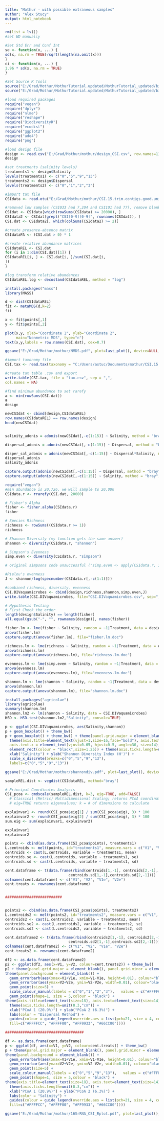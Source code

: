 ```yaml
---
title: "Mothur - with possible extraneous samples"
author: "Alex Stucy"
output: html_notebook
---
```


```r
rm(list = ls())
#set WD manually
```

```r
#Set Std Err and Conf Int
se <- function(x, ...) {
sd(x, na.rm = TRUE)/sqrt(length(na.omit(x)))
}
ci <- function(x, ...) {
1.96 * sd(x, na.rm = TRUE)
}

#Set Source R Tools
source("E:/Grad/Mothur/MothurTutorial.updated/MothurTutorial_updated/bin/DiversityFunctions.R")
source("E:/Grad/Mothur/MothurTutorial.updated/MothurTutorial_updated/bin/MothurTools.R")
```

```r
#load required packages
require("vegan")
require("dplyr")
require("nlme")
require("reshape")
require("BiodiversityR")
require("ecodist")
require("ggplot2")
require("ade4")
require("png")
```

```r
#load design file
design <- read.csv("E:/Grad/Mothur/mothur/design_CSI.csv", row.names=1)
design

#set treatments (salinity levels)
treatments1 <- design$Salinity
levels(treatments1) <- c("0","5","9","13")
treatments2 <- design$Dispersal
levels(treatments2) <- c("0","1","2","3")
```

```r
#import tax file
CSIdata <- read.otu("E:/Grad/Mothur/mothur/CSI.15.trim.contigs.good.unique.good.filter.unique.precluster.pick.pick.pick.opti_mcc.unique_list.shared")

#removed low samples (CSI033 had 7,204 and CSI101 had 77), remove blank and undetermined, remove OTUs w/ <2 occurrences across all sites
CSIdat <- CSIdata[which(rowSums(CSIdata) >= 20000), ]
CSIdata2 <- CSIdat[grepl("CSI[0-9][0-9]", rownames(CSIdat)), ]
CSI.dat <- CSIdata2[, which(colSums(CSIdata2) >= 2)]

#create presence-absence matrix
CSIdataPA <- (CSI.dat > 0) * 1

#create relative abundance matrices
CSIdataREL <- CSI.dat
for (i in 1:dim(CSI.dat)[1]) {
CSIdataREL[i, ] <- CSI.dat[i, ]/sum(CSI.dat[i,
])
}

#log transform relative abundances
CSIdataREL.log <- decostand(CSIdataREL, method = "log")
```


```r
install.packages("mass")
library(MASS)

d <- dist(CSIdataREL)
fit <- metaMDS(d,k=2)
fit

x <- fit$points[,1]
y <- fit$points[,2]

plot(x,y, xlab="Coordinate 1", ylab="Coordinate 2",
     main="Nonmetric MDS", type="n")
text(x,y,labels = row.names(CSI.dat), cex=0.7)

ggsave("E:/Grad/Mothur/mothur/NMDS.pdf", plot=last_plot(), device=NULL, path=NULL, scale=1, width=NA, height=NA, dpi=300, limitsize=TRUE)
```


```r
#import taxonomy file
CSI.tax <- read.tax(taxonomy = "C:/Users/astuc/Documents/mothur/CSI.15.trim.contigs.good.unique.good.filter.unique.precluster.pick.pick.pick.opti_mcc.unique_list.0.03.cons.taxonomy")

#create tax table .csv and export
write.table(CSI.tax, file = "tax.csv", sep = ",",
col.names = NA)
```

```r
#find minimum abundance to set rarefy
a <- min(rowSums(CSI.dat))
a
design
```

```r

newCSIdat <- cbind(design,CSIdataREL)
row.names(CSIdataREL) == row.names(design)
head(newCSIdat)


salinity_adonis = adonis(newCSIdat[,-c(1:15)] ~ Salinity, method = "bray", data = newCSIdat, perm=1000)

dispersal_adonis = adonis(newCSIdat[,-c(1:15)] ~ Dispersal, method = "bray", data = newCSIdat, perm=1000)

disper_sal_adonis = adonis(newCSIdat[,-c(1:15)] ~ Dispersal*Salinity, method = "bray", data = newCSIdat, perm=1000)
dispersal_adonis
salinity_adonis

capture.output(adonis(newCSIdat[,-c(1:15)] ~ Dispersal, method = "bray", data = newCSIdat, perm=1000), file="disp_permanova.doc")
capture.output(adonis(newCSIdat[,-c(1:15)] ~ Salinity, method = "bray", data = newCSIdat, perm=1000), file="sal_permanova.doc")
```


```r
require("vegan")
#min abundance is 20,726, we will sample to 20,000
CSIdata.r <- rrarefy(CSI.dat, 20000)

# Fisher's Alpha
fisher <- fisher.alpha(CSIdata.r)
fisher

# Species Richness
richness <- rowSums((CSIdata.r >= 1))
richness

# Shannon Diversity (my function gets the same answer)
shannon <- diversity(CSIdata.r, "shannon")

# Simpson's Evenness
simp.even <- diversity(CSIdata.r, "simpson")

# original simpsons code unsuccessful ("simp.even <- apply(CSIdata.r, 1, simp_even)") ... returned error "function: simp_even not found"

#Pielou's evenness
J <- shannon/log(specnumber(CSIdata.r[,-c(1:1)]))

#combined richness, diversity, evenness
CSI.DIVaquamicrobes <- cbind(design,richness,shannon,simp.even,J)
write.table(CSI.DIVaquamicrobes, file="CSI.DIVaquamicrobes.csv", sep=",", col.names=NA)
```

```r
# Hypothesis Testing
# First Check the order
length(design$Salinity) == length(fisher)
all.equal(gsub("-", "", rownames(design)), names(fisher))

fisher.lm <- lme(fisher ~ Salinity, random = ~1|Treatment, data = design)
anova(fisher.lm)
capture.output(anova(fisher.lm), file="fisher.lm.doc")

richness.lm <- lme(richness ~ Salinity, random = ~1|Treatment, data = design)
anova(richness.lm)
capture.output(anova(richness.lm), file="richness.lm.doc")

evenness.lm <- lme(simp.even ~ Salinity, random = ~1|Treatment, data = design)
anova(evenness.lm)
capture.output(anova(evenness.lm), file="evenness.lm.doc")

shannon.lm <- lme(shannon ~ Salinity, random = ~1|Treatment, data = design)
anova(shannon.lm)
capture.output(anova(shannon.lm), file="shannon.lm.doc")

install.packages("agricolae")
library(agricolae)
summary(shannon.lm)
shannon.lm2 <- lm(shannon ~ Salinity, data = CSI.DIVaquamicrobes)
HSD <- HSD.test(shannon.lm2,"Salinity", console=TRUE)
```

```r
p <- ggplot(CSI.DIVaquamicrobes, aes(Salinity,shannon))
p + geom_boxplot() + theme_bw()
p + geom_boxplot() + theme_bw() + theme(panel.grid.major = element_blank(), panel.grid.minor =     element_blank(), axis.line = element_line(colour = "black")) +   
  theme(axis.title=element_text(vjust=1,size=16,face="bold"), axis.text=element_text(size=14), 
  axis.text.x = element_text(vjust=0.65, hjust=0.5, angle=30, size=14), panel.border =   
  element_rect(colour = "black",size=1.25)) + theme(axis.ticks.length=unit(0.3,"cm")) + 
  xlab("Salinity") + ylab("Shannon Diversity Index (H')") + 
  scale_x_discrete(breaks=c("0","5","9","13"),   
  labels=c("0","5","9","13"))

ggsave("E:/Grad/Mothur/mothur/shannondiv.pdf", plot=last_plot(), device=NULL, path=NULL, scale=1, width=NA, height=NA, dpi=300, limitsize=TRUE)
```


```r
sampleREL.dist <- vegdist(CSIdataREL, method="bray")

# Principal Coordinates Analysis
CSI_pcoa <- cmdscale(sampleREL.dist, k=3, eig=TRUE, add=FALSE)
  # Classical (Metric) Multidimensional Scaling; returns PCoA coordinates
  # eig=TRUE returns eigenvalues; k = # of dimensions to calculate

explainvar1 <- round(CSI_pcoa$eig[1] / sum(CSI_pcoa$eig), 3) * 100
explainvar2 <- round(CSI_pcoa$eig[2] / sum(CSI_pcoa$eig), 3) * 100
sum.eig <- sum(explainvar1, explainvar2)

explainvar1
explainvar2
```

```r
points <- cbind(as.data.frame(CSI_pcoa$points), treatments1)
L.centroids <- melt(points, id="treatments1", measure.vars = c("V1", "V2"))
centroids <- cast(L.centroids, variable ~ treatments1, mean)
centroids.se <- cast(L.centroids, variable ~ treatments1, se)
centroids.sd <- cast(L.centroids, variable ~ treatments1, sd)

cent.dataframe <- t(data.frame(rbind(centroids[1,-1], centroids[2,-1],
                             centroids.sd[1,-1],centroids.sd[2,-1])))
colnames(cent.dataframe) <- c("V1", "V2", "V1e", "V2e")
cent.treats <- rownames(cent.dataframe)


##########################


points2 <- cbind(as.data.frame(CSI_pcoa$points), treatments2)
L.centroids2 <- melt(points2, id="treatments2", measure.vars = c("V1", "V2"))
centroids2 <- cast(L.centroids2, variable ~ treatments2, mean)
centroids.se2 <- cast(L.centroids2, variable ~ treatments2, se)
centroids.sd2 <- cast(L.centroids2, variable ~ treatments2, sd)

cent.dataframe2 <- t(data.frame(rbind(centroids2[1,-1], centroids2[2,-1],
                             centroids.sd2[1,-1],centroids.sd2[2,-1])))
colnames(cent.dataframe2) <- c("V1", "V2", "V1e", "V2e")
cent.treats2 <- rownames(cent.dataframe2)
```

```r
df2 <- as.data.frame(cent.dataframe2)
p2 <- ggplot(df2, aes(x=V1, y=V2, colour=cent.treats2)) + theme_bw() 
p2 + theme(panel.grid.major = element_blank(), panel.grid.minor = element_blank(), axis.line = element_line(colour = "black")) + 
theme(panel.background = element_blank()) + 
  geom_errorbarh(aes(xmax=V1+V1e, xmin=V1-V1e, height=0.01), colour="black") +    
  geom_errorbar(aes(ymax=V2+V2e, ymin=V2-V2e, width=0.01), colour="black") + 
  geom_point(size=5) +
  scale_colour_manual(labels = c("0","1","2","3"),   values = c("#FFFFCC", "#FFFF00", "#FF9933", "#66CC00")) +
  geom_point(shape=1, size = 5,colour = "black") +
theme(axis.title=element_text(size=18), axis.text=element_text(size=14), axis.text.x   = element_text(size=14), panel.border = element_rect(colour = "black",size=1.25)) + 
  theme(axis.ticks.length=unit(0.3,"cm")) + 
  xlab("PCoA 1 (20.9%)") + ylab("PCoA 2 (6.3%)") + 
  labs(color = "Dispersal Method") +
  guides(colour = guide_legend(override.aes = list(pch=21, size = 4, colour="black",    
  fill=c("#FFFFCC", "#FFFF00", "#FF9933", "#66CC00")))) 

####################################

df <- as.data.frame(cent.dataframe)
p <- ggplot(df, aes(x=V1, y=V2, colour=cent.treats)) + theme_bw() 
p + theme(panel.grid.major = element_blank(), panel.grid.minor = element_blank(), axis.line = element_line(colour = "black")) + 
theme(panel.background = element_blank()) + 
  geom_errorbarh(aes(xmax=V1+V1e, xmin=V1-V1e, height=0.01), colour="black") +    
  geom_errorbar(aes(ymax=V2+V2e, ymin=V2-V2e, width=0.01), colour="black") + 
  geom_point(size=5) +
  scale_colour_manual(labels = c("0","5","9","13"),   values = c("#FFFFCC", "#FFFF00", "#FF9933", "#66CC00")) +
  geom_point(shape=1, size = 5,colour = "black") +
theme(axis.title=element_text(size=18), axis.text=element_text(size=14), axis.text.x   = element_text(size=14), panel.border = element_rect(colour = "black",size=1.25)) + 
  theme(axis.ticks.length=unit(0.3,"cm")) + 
  xlab("PCoA 1 (20.9%)") + ylab("PCoA 2 (6.3%)") + 
  labs(color = "Salinity") +
  guides(colour = guide_legend(override.aes = list(pch=21, size = 4, colour="black",    
  fill=c("#FFFFCC", "#FFFF00", "#FF9933", "#66CC00")))) 

ggsave("E:/Grad/Mothur/mothur/16SrRNA_CSI_Rplot.pdf", plot=last_plot(), device=NULL, path=NULL, scale=1, width=NA, height=NA, dpi=300, limitsize=TRUE)
```

